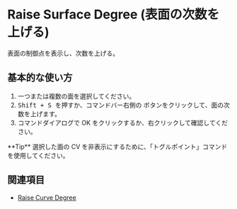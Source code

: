
# Raise Surface Degree (表面の次数を上げる)

<Reference shortcut="Shift + S" command="Raise Degree" button="コマンドバーの右側" buttonIcon="button-raise-degree-curve-face"/>

表面の制御点を表示し、次数を上げる。

## 基本的な使い方

1. 一つまたは複数の面を選択してください。
2. <kbd> Shift + S </kbd> を押すか、コマンドバー右側の <ButtonIcon type="button-raise-degree-curve-face"/> ボタンをクリックして、面の次数を上げます。
3. コマンドダイアログで OK をクリックするか、右クリックして確認してください。

<VideoPlayer fileName="raise-surface-degree"/>

<Callout type="info" emoji="💡">
    **Tip**
    選択した面の CV を非表示にするために、「トグルポイント」コマンドを使用してください。
<VideoPlayer fileName="raise-surface-degree-hidepoints"/>
</Callout>

## 関連項目
- [Raise Curve Degree](raise-curve-degree)
